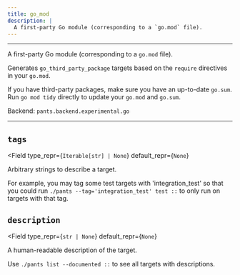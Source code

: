 ```yaml
---
title: go_mod
description: |
  A first-party Go module (corresponding to a `go.mod` file).
---
```



---

A first-party Go module (corresponding to a `go.mod` file).

Generates `go_third_party_package` targets based on the `require` directives in your `go.mod`.

If you have third-party packages, make sure you have an up-to-date `go.sum`. Run `go mod tidy` directly to update your `go.mod` and `go.sum`.

Backend: <span className="color--primary">`pants.backend.experimental.go`</span>

---

<span className={styles.options}>

## `tags`

<Field
    type_repr={`Iterable[str] | None`}
    default_repr={`None`}
>

Arbitrary strings to describe a target.

For example, you may tag some test targets with &#x27;integration_test&#x27; so that you could run `./pants --tag='integration_test' test ::` to only run on targets with that tag.

</Field>

## `description`

<Field
    type_repr={`str | None`}
    default_repr={`None`}
>

A human-readable description of the target.

Use `./pants list --documented ::` to see all targets with descriptions.

</Field>

</span>
